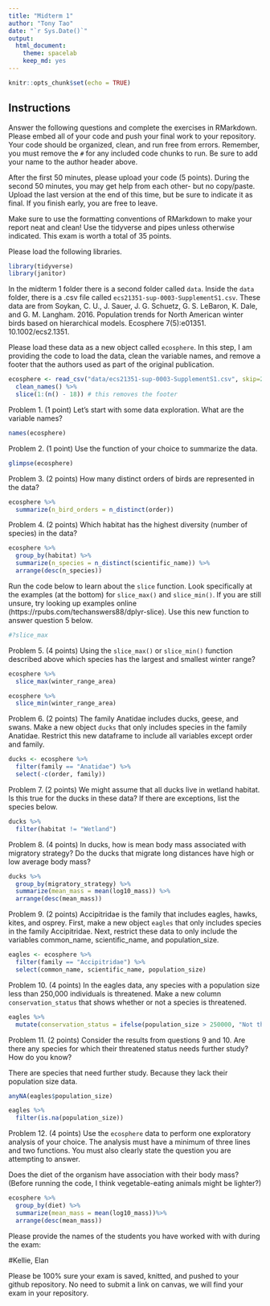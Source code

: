 ```yaml
---
title: "Midterm 1"
author: "Tony Tao"
date: "`r Sys.Date()`"
output:
  html_document: 
    theme: spacelab
    keep_md: yes
---
```


```r
knitr::opts_chunk$set(echo = TRUE)
```

## Instructions
Answer the following questions and complete the exercises in RMarkdown. Please embed all of your code and push your final work to your repository. Your code should be organized, clean, and run free from errors. Remember, you must remove the `#` for any included code chunks to run. Be sure to add your name to the author header above.  

After the first 50 minutes, please upload your code (5 points). During the second 50 minutes, you may get help from each other- but no copy/paste. Upload the last version at the end of this time, but be sure to indicate it as final. If you finish early, you are free to leave.

Make sure to use the formatting conventions of RMarkdown to make your report neat and clean! Use the tidyverse and pipes unless otherwise indicated. This exam is worth a total of 35 points. 

Please load the following libraries.
```r
library(tidyverse)
library(janitor)
```

In the midterm 1 folder there is a second folder called `data`. Inside the `data` folder, there is a .csv file called `ecs21351-sup-0003-SupplementS1.csv`. These data are from Soykan, C. U., J. Sauer, J. G. Schuetz, G. S. LeBaron, K. Dale, and G. M. Langham. 2016. Population trends for North American winter birds based on hierarchical models. Ecosphere 7(5):e01351. 10.1002/ecs2.1351.  

Please load these data as a new object called `ecosphere`. In this step, I am providing the code to load the data, clean the variable names, and remove a footer that the authors used as part of the original publication.
```r
ecosphere <- read_csv("data/ecs21351-sup-0003-SupplementS1.csv", skip=2) %>% 
  clean_names() %>%
  slice(1:(n() - 18)) # this removes the footer
```

Problem 1. (1 point) Let's start with some data exploration. What are the variable names?
```r
names(ecosphere)
```

Problem 2. (1 point) Use the function of your choice to summarize the data.
```r
glimpse(ecosphere)
```

Problem 3. (2 points) How many distinct orders of birds are represented in the data?
```r
ecosphere %>% 
  summarize(n_bird_orders = n_distinct(order))
```

Problem 4. (2 points) Which habitat has the highest diversity (number of species) in the data?
```r
ecosphere %>% 
  group_by(habitat) %>% 
  summarize(n_species = n_distinct(scientific_name)) %>% 
  arrange(desc(n_species))
```

Run the code below to learn about the `slice` function. Look specifically at the examples (at the bottom) for `slice_max()` and `slice_min()`. If you are still unsure, try looking up examples online (https://rpubs.com/techanswers88/dplyr-slice). Use this new function to answer question 5 below.
```r
#?slice_max
```

Problem 5. (4 points) Using the `slice_max()` or `slice_min()` function described above which species has the largest and smallest winter range?
```r
ecosphere %>% 
  slice_max(winter_range_area)
```
```r
ecosphere %>% 
  slice_min(winter_range_area)
```
Problem 6. (2 points) The family Anatidae includes ducks, geese, and swans. Make a new object `ducks` that only includes species in the family Anatidae. Restrict this new dataframe to include all variables except order and family.
```r
ducks <- ecosphere %>% 
  filter(family == "Anatidae") %>% 
  select(-c(order, family))
```

Problem 7. (2 points) We might assume that all ducks live in wetland habitat. Is this true for the ducks in these data? If there are exceptions, list the species below.
```r
ducks %>% 
  filter(habitat != "Wetland")
```

Problem 8. (4 points) In ducks, how is mean body mass associated with migratory strategy? Do the ducks that migrate long distances have high or low average body mass?
```r
ducks %>% 
  group_by(migratory_strategy) %>% 
  summarize(mean_mass = mean(log10_mass)) %>% 
  arrange(desc(mean_mass))
```

Problem 9. (2 points) Accipitridae is the family that includes eagles, hawks, kites, and osprey. First, make a new object `eagles` that only includes species in the family Accipitridae. Next, restrict these data to only include the variables common_name, scientific_name, and population_size.
```r
eagles <- ecosphere %>% 
  filter(family == "Accipitridae") %>% 
  select(common_name, scientific_name, population_size)
```

Problem 10. (4 points) In the eagles data, any species with a population size less than 250,000 individuals is threatened. Make a new column `conservation_status` that shows whether or not a species is threatened.
```r
eagles %>% 
  mutate(conservation_status = ifelse(population_size > 250000, "Not threatened", "Threatened"))
```

Problem 11. (2 points) Consider the results from questions 9 and 10. Are there any species for which their threatened status needs further study? How do you know?

There are species that need further study. Because they lack their population size data. 
```r
anyNA(eagles$population_size)
```
```r
eagles %>% 
  filter(is.na(population_size))
```

Problem 12. (4 points) Use the `ecosphere` data to perform one exploratory analysis of your choice. The analysis must have a minimum of three lines and two functions. You must also clearly state the question you are attempting to answer.

Does the diet of the organism have association with their body mass? (Before running the code, I think vegetable-eating animals might be lighter?)
```r
ecosphere %>% 
  group_by(diet) %>% 
  summarize(mean_mass = mean(log10_mass))%>% 
  arrange(desc(mean_mass)) 
```

Please provide the names of the students you have worked with with during the exam:

#Kellie, Elan

Please be 100% sure your exam is saved, knitted, and pushed to your github repository. No need to submit a link on canvas, we will find your exam in your repository.